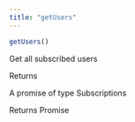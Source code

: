 ```yaml
---
title: "getUsers"
---
```

```javascript javascript
getUsers()

```

Get all subscribed users

Returns

A promise of type Subscriptions

Returns Promise



